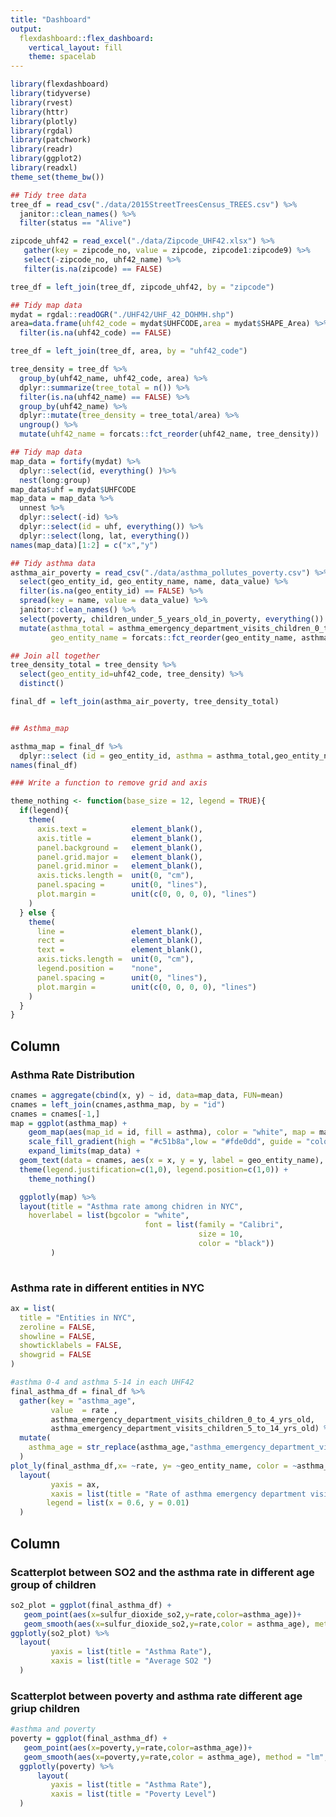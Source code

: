 ```yaml
---
title: "Dashboard"
output: 
  flexdashboard::flex_dashboard:
    vertical_layout: fill
    theme: spacelab
---
```


```r
library(flexdashboard)
library(tidyverse)
library(rvest)
library(httr)
library(plotly)
library(rgdal)
library(patchwork)
library(readr)
library(ggplot2)
library(readxl)
theme_set(theme_bw())
```

```r
## Tidy tree data
tree_df = read_csv("./data/2015StreetTreesCensus_TREES.csv") %>%
  janitor::clean_names() %>%
  filter(status == "Alive") 

zipcode_uhf42 = read_excel("./data/Zipcode_UHF42.xlsx") %>%
   gather(key = zipcode_no, value = zipcode, zipcode1:zipcode9) %>%
   select(-zipcode_no, uhf42_name) %>%
   filter(is.na(zipcode) == FALSE)

tree_df = left_join(tree_df, zipcode_uhf42, by = "zipcode") 

## Tidy map data
mydat = rgdal::readOGR("./UHF42/UHF_42_DOHMH.shp")
area=data.frame(uhf42_code = mydat$UHFCODE,area = mydat$SHAPE_Area) %>%
  filter(is.na(uhf42_code) == FALSE)

tree_df = left_join(tree_df, area, by = "uhf42_code")

tree_density = tree_df %>%
  group_by(uhf42_name, uhf42_code, area) %>%
  dplyr::summarize(tree_total = n()) %>%
  filter(is.na(uhf42_name) == FALSE) %>%
  group_by(uhf42_name) %>%
  dplyr::mutate(tree_density = tree_total/area) %>%
  ungroup() %>%
  mutate(uhf42_name = forcats::fct_reorder(uhf42_name, tree_density))

## Tidy map data
map_data = fortify(mydat) %>%
  dplyr::select(id, everything() )%>%
  nest(long:group)
map_data$uhf = mydat$UHFCODE
map_data = map_data %>%
  unnest %>%
  dplyr::select(-id) %>%
  dplyr::select(id = uhf, everything()) %>%
  dplyr::select(long, lat, everything())
names(map_data)[1:2] = c("x","y") 

## Tidy asthma data
asthma_air_poverty = read_csv("./data/asthma_pollutes_poverty.csv") %>%
  select(geo_entity_id, geo_entity_name, name, data_value) %>%
  filter(is.na(geo_entity_id) == FALSE) %>%
  spread(key = name, value = data_value) %>%
  janitor::clean_names() %>%
  select(poverty, children_under_5_years_old_in_poverty, everything()) %>%
  mutate(asthma_total = asthma_emergency_department_visits_children_0_to_4_yrs_old + asthma_emergency_department_visits_children_5_to_14_yrs_old,
         geo_entity_name = forcats::fct_reorder(geo_entity_name, asthma_total))

## Join all together
tree_density_total = tree_density %>%
  select(geo_entity_id=uhf42_code, tree_density) %>%
  distinct()

final_df = left_join(asthma_air_poverty, tree_density_total)


## Asthma_map

asthma_map = final_df %>%
  dplyr::select (id = geo_entity_id, asthma = asthma_total,geo_entity_name) 
names(final_df)

### Write a function to remove grid and axis

theme_nothing <- function(base_size = 12, legend = TRUE){
  if(legend){
    theme(
      axis.text =          element_blank(),
      axis.title =         element_blank(),
      panel.background =   element_blank(),
      panel.grid.major =   element_blank(),
      panel.grid.minor =   element_blank(),
      axis.ticks.length =  unit(0, "cm"),
      panel.spacing =      unit(0, "lines"),
      plot.margin =        unit(c(0, 0, 0, 0), "lines")
    )
  } else {
    theme(
      line =               element_blank(),
      rect =               element_blank(),
      text =               element_blank(),
      axis.ticks.length =  unit(0, "cm"),
      legend.position =    "none",
      panel.spacing =      unit(0, "lines"),
      plot.margin =        unit(c(0, 0, 0, 0), "lines")
    )
  }
}


```



Column {.tabset data-width=650}
-----------------------------------------------------------------------

### Asthma Rate Distribution

```r

cnames = aggregate(cbind(x, y) ~ id, data=map_data, FUN=mean)
cnames = left_join(cnames,asthma_map, by = "id")
cnames = cnames[-1,]
map = ggplot(asthma_map) +
    geom_map(aes(map_id = id, fill = asthma), color = "white", map = map_data)  +
    scale_fill_gradient(high = "#c51b8a",low = "#fde0dd", guide = "colorbar", name="Asthma Rate") +
    expand_limits(map_data) +
  geom_text(data = cnames, aes(x = x, y = y, label = geo_entity_name), size = 2) + theme_void()+
  theme(legend.justification=c(1,0), legend.position=c(1,0)) +
    theme_nothing()

  ggplotly(map) %>%
  layout(title = "Asthma rate among chidren in NYC",
    hoverlabel = list(bgcolor = "white", 
                              font = list(family = "Calibri", 
                                          size = 10, 
                                          color = "black"))
         )
        

```


### Asthma rate in different entities in NYC

```r
ax = list(
  title = "Entities in NYC",
  zeroline = FALSE,
  showline = FALSE,
  showticklabels = FALSE,
  showgrid = FALSE
)

#asthma 0-4 and asthma 5-14 in each UHF42
final_asthma_df = final_df %>% 
  gather(key = "asthma_age",
         value  = rate ,
         asthma_emergency_department_visits_children_0_to_4_yrs_old,
         asthma_emergency_department_visits_children_5_to_14_yrs_old) %>% 
  mutate(
    asthma_age = str_replace(asthma_age,"asthma_emergency_department_visits_","")
  ) 
plot_ly(final_asthma_df,x= ~rate, y= ~geo_entity_name, color = ~asthma_age, type = 'bar',orientation = "h") %>%
  layout(
         yaxis = ax,
         xaxis = list(title = "Rate of asthma emergency department visits"),
        legend = list(x = 0.6, y = 0.01)
  )
```

Column {data-width=550}
-----------------------------------------------------------------------
### Scatterplot between SO2 and the asthma rate in  different age group of children

```r
so2_plot = ggplot(final_asthma_df) +
   geom_point(aes(x=sulfur_dioxide_so2,y=rate,color=asthma_age))+
   geom_smooth(aes(x=sulfur_dioxide_so2,y=rate,color = asthma_age), method = "lm",se=F)+theme(legend.position = "none")
ggplotly(so2_plot) %>% 
  layout(
         yaxis = list(title = "Asthma Rate"),
         xaxis = list(title = "Average SO2 ")
  )
```


### Scatterplot between poverty and asthma rate different age griup children

```r
#asthma and poverty
poverty = ggplot(final_asthma_df) +
   geom_point(aes(x=poverty,y=rate,color=asthma_age))+
   geom_smooth(aes(x=poverty,y=rate,color = asthma_age), method = "lm",se=F)+theme(legend.position = "none")
  ggplotly(poverty) %>% 
      layout(
         yaxis = list(title = "Asthma Rate"),
         xaxis = list(title = "Poverty Level")
  )

```

